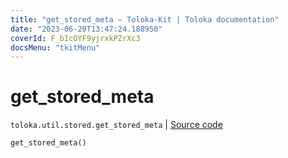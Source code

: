 ```yaml
---
title: "get_stored_meta — Toloka-Kit | Toloka documentation"
date: "2023-06-20T13:47:24.188950"
coverId: F_bIcOYF9yjrxkPZrXc3
docsMenu: "tkitMenu"
---
```


# get_stored_meta

`toloka.util.stored.get_stored_meta` | [Source code](https://github.com/Toloka/toloka-kit/blob/v1.2.0/src/util/stored.py#L29)

```python
get_stored_meta()
```